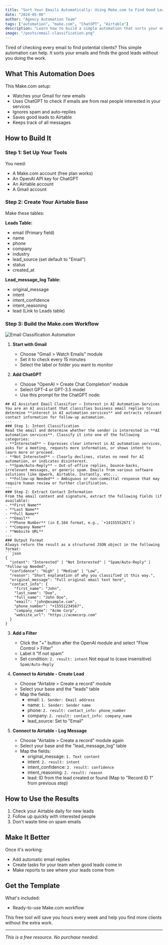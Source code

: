 ```yaml
---
title: "Sort Your Emails Automatically: Using Make.com to Find Good Leads"
date: "2024-05-06"
author: "Agency Automation Team"
tags: ["automation", "make.com", "ChatGPT", "Airtable"]
description: "Learn how to build a simple automation that sorts your emails, identifies potential clients, and saves them to Airtable—all without manual work."
image: "/posts/email-classification.png"
---
```


Tired of checking every email to find potential clients? This simple automation can help. It sorts your emails and finds the good leads without you doing the work.

## What This Automation Does

This Make.com setup:

- Watches your Gmail for new emails
- Uses ChatGPT to check if emails are from real people interested in your services
- Ignores spam and auto-replies
- Saves good leads to Airtable
- Keeps track of all messages

## How to Build It

### Step 1: Set Up Your Tools

You need:

- A Make.com account (free plan works)
- An OpenAI API key for ChatGPT
- An Airtable account
- A Gmail account

### Step 2: Create Your Airtable Base

Make these tables:

**Leads Table:**

- email (Primary field)
- name
- phone
- company
- industry
- lead_source (set default to "Email")
- status
- created_at

**Lead_message_log Table:**

- original_message
- intent
- intent_confidence
- intent_reasoning
- lead (Link to Leads table)

### Step 3: Build the Make.com Workflow

![Email Classification Automation](/posts/email-classification.png)

1. **Start with Gmail**

   - Choose "Gmail > Watch Emails" module
   - Set it to check every 15 minutes
   - Select the label or folder you want to monitor

2. **Add ChatGPT**
   - Choose "OpenAI > Create Chat Completion" module
   - Select GPT-4 or GPT-3.5 model
   - Use this prompt for the ChatGPT node:

````
## AI Assistant Email Classifier – Interest in AI Automation Services
You are an AI assistant that classifies business email replies to determine **interest in AI automation services** and extracts relevant contact information for follow-up automation.
---
### Step 1: Intent Classification
Read the email and determine whether the sender is interested in **AI automation services**. Classify it into one of the following categories:
- **Interested** – Expresses clear interest in AI automation services, asks for a meeting, requests more information, or shows intent to learn more or proceed.
- **Not Interested** – Clearly declines, states no need for AI automation, or indicates disinterest.
- **Spam/Auto-Reply** – Out-of-office replies, bounce-backs, irrelevant messages, or generic spam. Emails from various software solutions like Upwork, Airtable, Instantly, etc...
- **Follow-up Needed** – Ambiguous or non-committal response that may require human review or further clarification.
---
### Step 2: Extract Contact Information
From the email content and signature, extract the following fields (if available):
- **First Name**
- **Last Name**
- **Full Name**
- **Email**
- **Phone Number** (in E.164 format, e.g., `+14155552671`)
- **Company Name**
- **Website URL**
---
### Output Format
Always return the result as a structured JSON object in the following format:
```json
{
  "intent": "Interested" | "Not Interested" | "Spam/Auto-Reply" | "Follow-up Needed",
  "confidence": "High" | "Medium" | "Low",
  "reason": "Short explanation of why you classified it this way.",
  "original_message": "Full original email text here",
  "contact_info": {
    "first_name": "John",
    "last_name": "Doe",
    "full_name": "John Doe",
    "email": "john@example.com",
    "phone_number": "+15551234567",
    "company_name": "Acme Corp",
    "website_url": "https://acmecorp.com"
  }
}
````

3. **Add a Filter**

   - Click the "+" button after the OpenAI module and select "Flow Control > Filter"
   - Label it "If not spam"
   - Set condition: `2. result: intent` Not equal to (case insensitive) `Spam/Auto-Reply`

4. **Connect to Airtable - Create Lead**

   - Choose "Airtable > Create a record" module
   - Select your base and the "leads" table
   - Map the fields:
     - email: `1. Sender: Email address`
     - name: `1. Sender: Sender name`
     - phone: `2. result: contact_info: phone_number`
     - company: `2. result: contact_info: company_name`
     - lead_source: Set to "Email"

5. **Connect to Airtable - Log Message**
   - Choose "Airtable > Create a record" module again
   - Select your base and the "lead_message_log" table
   - Map the fields:
     - original_message: `1. Text content`
     - intent: `2. result: intent`
     - intent_confidence: `2. result: confidence`
     - intent_reasoning: `2. result: reason`
     - lead: ID from the lead created or found (Map to "Record ID 1" from previous step)

## How to Use the Results

1. Check your Airtable daily for new leads
2. Follow up quickly with interested people
3. Don't waste time on spam emails

## Make It Better

Once it's working:

- Add automatic email replies
- Create tasks for your team when good leads come in
- Make reports to see where your leads come from

## Get the Template

<DownloadLink
  href="/resources/email-classification-template.json"
  filename="email-classification-template.json"
  text="Download our free Make.com template here"
/>

What's included:

- Ready-to-use Make.com workflow

This free tool will save you hours every week and help you find more clients without the extra work.

---

_This is a free resource. No purchase needed._
